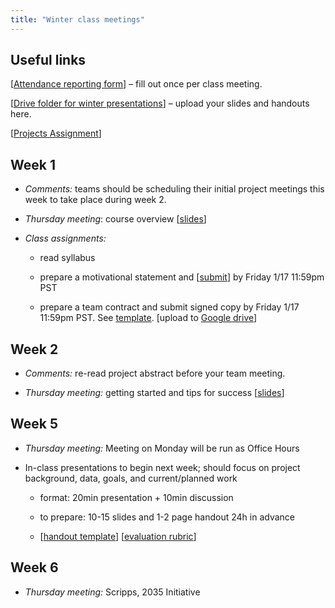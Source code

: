 ```yaml
---
title: "Winter class meetings"
---
```




## Useful links

\[[Attendance reporting form](https://forms.gle/VE7KJ5x71j8yci768)\] -- fill out once per class meeting.

\[[Drive folder for winter presentations](https://drive.google.com/drive/folders/1aW_BBZl9R3gQEQvFszdGL1ypvfqxpy5m?usp=sharing)\] -- upload your slides and handouts here.

\[[Projects Assignment](https://docs.google.com/spreadsheets/d/1ojj4ZBl5qnXm9ZeAOzy11xv6xWKJIuP3Fi-WH6InDnI/edit?usp=sharing)\] 

<!-- \[[Presentation review form](https://forms.gle/Wi3dy8o6JqtXqkrK8)\] -- fill out once per presentation. -->

## Week 1

-   *Comments:* teams should be scheduling their initial project meetings this week to take place during week 2.

-   *Thursday meeting*: course overview \[[slides](slides/week1-intro.qmd)\]

-   *Class assignments:*

    -   read syllabus

    -   prepare a motivational statement and \[[submit](https://forms.gle/Bf344damoizvxqow9)\] by Friday 1/17 11:59pm PST

    -   prepare a team contract and submit signed copy by Friday 1/17 11:59pm PST. See [template](https://docs.google.com/document/d/1KsJiRks9BLDTtu7i7vBRYNPGr6ewzLV6R8vJj5-duPg/edit?usp=sharing). \[upload to [Google drive](https://drive.google.com/drive/folders/1Tg5SY2lOI-CPPfckSyXpgTBp1LEtyq5T?usp=sharing)\]
    

## Week 2


-   *Comments:* re-read project abstract before your team meeting.

-   *Thursday meeting:* getting started and tips for success \[[slides](https://docs.google.com/presentation/d/1xAnI-zn-JYmTb5kPhq22oDuKcT4buvBbRFtpsyN2l_o/edit?usp=sharing)\]

## Week 5

<!-- *Comments:* teams should have data in hand this week; presentation schedule updated; see [meeting notes template](https://docs.google.com/document/d/11UeFtk0THbnZDHakAzzOrZk44Tzc2wJeK5Kh70MM6vc/edit?usp=drive_link) -->

-   *Thursday meeting:* Meeting on Monday will be run as Office Hours

-   In-class presentations to begin next week; should focus on project background, data, goals, and current/planned work

    -   format: 20min presentation + 10min discussion

    -   to prepare: 10-15 slides and 1-2 page handout 24h in advance

    -   \[[handout template](https://docs.google.com/document/d/1lBQRokPd1LWcaJwp_IMOkbNJX_YFYruHhm-fgbXyPjY/edit?usp=drive_link)\] \[[evaluation rubric](https://docs.google.com/document/d/1ojWXDZaX01TWhmRH6jj3ErtZefD44nZLOs1srr8LJ70/edit?usp=drive_link)\] 


<!-- ## Week 5 -->



<!-- -   *Monday meeting:* Appfolio,  HPC Workshop -->

## Week 6


-   *Thursday meeting:* Scripps, 2035 Initiative 

<!-- ## Week 7 -->


<!-- -   *Wednesday meeting:* Geography Department, Nation Builder -->


<!-- ## Week 8 -->



<!-- -   *Monday meeting:* P3, Political Science -->

<!-- ## Week 9 -->



<!-- -   *Monday meeting:* Scripps, SLAC  -->
